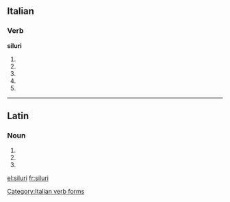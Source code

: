 ==Italian==

===Verb===
'''siluri'''

# {{conjugation of|silurare||2|s|pres|ind|lang=it}}
# {{conjugation of|silurare||1|s|pres|sub|lang=it}}
# {{conjugation of|silurare||2|s|pres|sub|lang=it}}
# {{conjugation of|silurare||3|s|pres|sub|lang=it}}
# {{conjugation of|silurare||3|s|imp|lang=it}}

[[Category:Italian verb forms]]

----

==Latin==

===Noun===
{{la-noun-form|silūrī}}

# {{inflection of|silurus|silūrus|nom|p|lang=la}}
# {{inflection of|silurus|silūrus|gen|s|lang=la}}
# {{inflection of|silurus|silūrus|voc|p|lang=la}}


[[el:siluri]]
[[fr:siluri]]